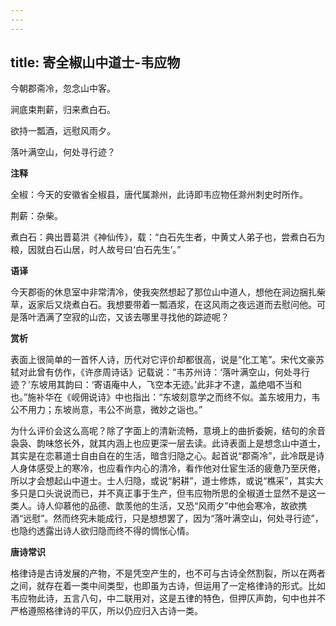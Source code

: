 ```yaml
---
---
---
```

title: 寄全椒山中道士-韦应物
---

今朝郡斋冷，忽念山中客。

涧底束荆薪，归来煮白石。

欲持一瓢酒，远慰风雨夕。

落叶满空山，何处寻行迹？

**注释**

全椒：今天的安徽省全椒县，唐代属滁州，此诗即韦应物任滁州刺史时所作。

荆薪：杂柴。

煮白石：典出晋葛洪《神仙传》，载：“白石先生者，中黄丈人弟子也，尝煮白石为粮，因就白石山居，时人故号曰‘白石先生’。”

**语译**

今天郡衙的休息室中非常清冷，使我突然想起了那位山中道人，想他在涧边捆扎柴草，返家后又烧煮白石。我想要带着一瓢酒浆，在这风雨之夜远道而去慰问他。可是落叶洒满了空寂的山峦，又该去哪里寻找他的踪迹呢？

**赏析**

表面上很简单的一首怀人诗，历代对它评价却都很高，说是“化工笔”。宋代文豪苏轼对此曾有仿作，《许彦周诗话》记载说：“韦苏州诗：‘落叶满空山，何处寻行迹？’东坡用其韵曰：‘寄语庵中人，飞空本无迹。’此非才不逮，盖绝唱不当和也。”施补华在《岘佣说诗》中也指出：“东坡刻意学之而终不似。盖东坡用力，韦公不用力；东坡尚意，韦公不尚意，微妙之诣也。”

为什么评价会这么高呢？除了字面上的清新流畅，意境上的曲折委婉，结句的余音袅袅、韵味悠长外，就其内涵上也应更深一层去读。此诗表面上是想念山中道士，其实是在恋慕道士自由自在的生活，暗含归隐之心。起首说“郡斋冷”，此冷既是诗人身体感受上的寒冷，也应看作内心的清冷，看作他对仕宦生活的疲惫乃至厌倦，所以才会想起山中道士。士人归隐，或说“躬耕”，道士修炼，或说“樵采”，其实大多只是口头说说而已，并不真正事于生产，但韦应物所思的全椒道士显然不是这一类人。诗人仰慕他的品德、歆羡他的生活，又恐“风雨夕”中他会寒冷，故欲携酒“远慰”。然而终究未能成行，只是想想罢了，因为“落叶满空山，何处寻行迹”，也隐约透露出诗人欲归隐而终不得的惆怅心情。

**唐诗常识**

格律诗是古诗发展的产物，不是凭空产生的，也不可与古诗全然割裂，所以在两者之间，就存在着一类中间类型，也即虽为古诗，但运用了一定格律诗的形式。比如韦应物此诗，五言八句，中二联用对，这是五律的特色，但押仄声韵，句中也并不严格遵照格律诗的平仄，所以仍应归入古诗一类。